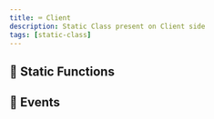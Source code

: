 ```yaml
---
title: ⌨️ Client
description: Static Class present on Client side
tags: [static-class]
---
```


<HeaderDeclaration type="StaticClass" name="Client" is_static />

<!--
## 🎒 Examples

```lua title="Client/Index.lua"

``` -->


## 🗿 Static Functions

<StaticFunctionsDeclaration type="StaticClass" name="Client" />


## 🚀 Events

<EventsDeclaration type="StaticClass" name="Client" />